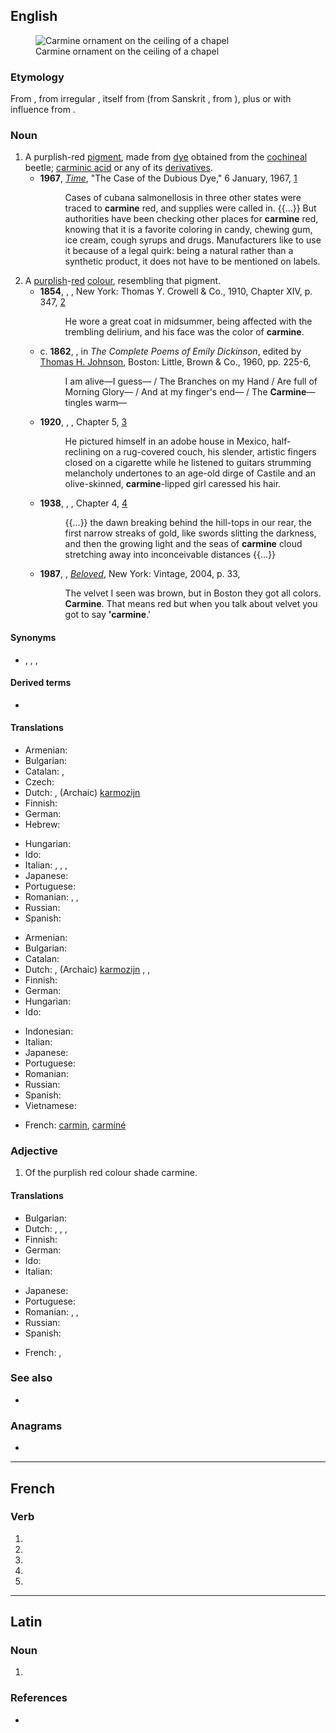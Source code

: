 {{also|Carmine|carminé}}
==English==
[[File:Vordan Karmir (Cochineal Red) ornament on the ceiling of S. Grigor Chapel, Noravank monastery.jpg|thumb|Carmine ornament on the ceiling of a chapel]]

===Etymology===
From {{etyl|fr|en}} {{m|fr|carmin}}, from irregular {{etyl|ML.|en}} {{m|la|carminium}}, itself from {{etyl|ar|en}} {{m|ar|قِرْمِز||crimson, [[kermes]]}} (from Sanskrit {{m|sa|कृमिज||produced by worms}}, from {{m|sa|कृमि||worm, insect|tr=kṛ́mi}}), plus or with influence from {{etyl|la|en}} {{m|la|minium}}.

===Noun===
{{en-noun|~}}

# A purplish-red [[pigment]], made from [[dye]] obtained from the [[cochineal]] beetle; [[carminic acid]] or any of its [[derivative]]s.
#* '''1967''', ''[[w:Time (magazine)|Time]]'', "The Case of the Dubious Dye," 6 January, 1967, [http://www.time.com/time/magazine/article/0,9171,843172,00.html]
#*: Cases of cubana salmonellosis in three other states were traced to '''carmine''' red, and supplies were called in. {{...}} But authorities have been checking other places for '''carmine''' red, knowing that it is a favorite coloring in candy, chewing gum, ice cream, cough syrups and drugs. Manufacturers like to use it because of a legal quirk: being a natural rather than a synthetic product, it does not have to be mentioned on labels.
# A [[purplish]]-[[red]] [[colour]], resembling that pigment.
#* '''1854''', {{w|Henry David Thoreau}}, ''{{w|Walden}}'', New York: Thomas Y. Crowell & Co., 1910, Chapter XIV, p. 347, [https://archive.org/details/walden01thor]
#*: He wore a great coat in midsummer, being affected with the trembling delirium, and his face was the color of '''carmine'''.
#* c. '''1862''', {{w|Emily Dickinson}}, in ''The Complete Poems of Emily Dickinson'', edited by [[w:Thomas H. Johnson (scholar)|Thomas H. Johnson]], Boston: Little, Brown & Co., 1960, pp. 225-6,
#*: I am alive—I guess— / The Branches on my Hand / Are full of Morning Glory— / And at my finger's end— / The '''Carmine'''—tingles warm—
#* '''1920''', {{w|F. Scott Fitzgerald}}, ''{{w|This Side of Paradise}}'', Chapter 5, [http://www.gutenberg.org/files/805/805-h/805-h.htm]
#*: He pictured himself in an adobe house in Mexico, half-reclining on a rug-covered couch, his slender, artistic fingers closed on a cigarette while he listened to guitars strumming melancholy undertones to an age-old dirge of Castile and an olive-skinned, '''carmine'''-lipped girl caressed his hair.
#* '''1938''', {{w|George Orwell}}, ''{{w|Homage to Catalonia}}'', Chapter 4, [http://www.gutenberg.net.au/ebooks02/0201111h.html]
#*: {{...}} the dawn breaking behind the hill-tops in our rear, the first narrow streaks of gold, like swords slitting the darkness, and then the growing light and the seas of '''carmine''' cloud stretching away into inconceivable distances {{...}}
#* '''1987''', {{w|Toni Morrison}}, ''[[w:Beloved (novel)|Beloved]]'', New York: Vintage, 2004, p. 33,
#*: The velvet I seen was brown, but in Boston they got all colors. '''Carmine'''. That means red but when you talk about velvet you got to say ''''carmine'''.'
#: {{color panel|7F3A3F}}

====Synonyms====
* {{sense|pigment}} {{l|en|crimson}}, {{l|en|cochineal}}, {{l|en|C.I. 75470}}, {{l|en|E120}}

====Derived terms====
* {{l|en|paracarmine}}

====Translations====
{{trans-top|purplish-red pigment}}
* Armenian: {{t+|hy|որդան կարմիր}}
* Bulgarian: {{t|bg|кармин}}
* Catalan: {{t|ca|carmí|m}}, {{t|ca|grana|m}}
* Czech: {{t+|cs|karmín|m}}
* Dutch: {{t+|nl|karmijn|n}}, (Archaic) [[karmozijn]] {{g|n}}
* Finnish: {{t+|fi|karmiini}}
* German: {{t+|de|Karmin|n}}
* Hebrew: {{t+|he|כַּרְמִיל|m|tr=karmíl}}
{{trans-mid}}
* Hungarian: {{t+|hu|kármin}}
* Ido: {{t+|io|karmino}}
* Italian: {{t+|it|carminio}}, {{t+|it|granata|f}}, {{t+|it|amaranto|m}}, {{t|it|cremesi}}
* Japanese: {{t-needed|ja}}
* Portuguese: {{t+|pt|carmim|m}}
* Romanian: {{t+|ro|carmin|n}}, {{t+|ro|cârmâz|n}}, {{t+|ro|coșenilă|f}}
* Russian: {{t+|ru|карми́н|m}}
* Spanish: {{t+|es|carmín|m}}
{{trans-bottom}}

{{trans-top|purplish-red colour}}
* Armenian: {{t+|hy|որդան կարմիր}}
* Bulgarian: {{t|bg|тъмночервен цвят|m}}
* Catalan: {{t|ca|carmí}}
* Dutch: {{t+|nl|karmijn|n}}, (Archaic) [[karmozijn]] {{g|n}}, {{t+|nl|karmijnrood|n}}, {{t+|nl|karmozijnrood|n}}
* Finnish: {{t|fi|karmiininpunainen}}
* German: {{t+|de|Karmin|n}}
* Hungarian: {{t+|hu|kármin}}
* Ido: {{t+|io|karmino}}
{{trans-mid}}
* Indonesian: {{t+|id|merah padam}}
* Italian: {{t+|it|carminio}}
* Japanese: {{t-needed|ja}}
* Portuguese: {{t+|pt|carmim|m}}
* Romanian: {{t+|ro|carmin}}
* Russian: {{t+|ru|карми́нный|m}} {{qualifier|цвет}}
* Spanish: {{t+|es|carmín|m}}
* Vietnamese: {{t|vi|đỏ yên chi}}
{{trans-bottom}}

{{checktrans-top}}
* French: [[carmin]], [[carminé]]
{{trans-mid}}
{{trans-bottom}}

===Adjective===
{{head|en|adjective}}

# Of the purplish red colour shade carmine.

====Translations====
{{trans-top|of the purplish red colour shade carmine}}
* Bulgarian: {{t+|bg|тъмночервен}}
* Dutch: {{t+|nl|karmijnrood}}, {{t+|nl|karmozijnrood}}, {{t+|nl|karmijnen}}, {{t|nl|karmozijnen}}
* Finnish: {{t|fi|karmiininpunainen}}
* German: {{t|de|karminrot}}
* Ido: {{t+|io|karminea}}
* Italian: {{t+|it|carminio}}
{{trans-mid}}
* Japanese: {{t-needed|ja}}
* Portuguese: {{t+|pt|carmim}}
* Romanian: {{t+|ro|carmin}}, {{t+|ro|stacojiu}}, {{t+|ro|cârmâziu}}
* Russian: {{t+|ru|карми́нный}}
* Spanish: {{t+|es|carmín}}
{{trans-bottom}}

{{checktrans-top}}
* French: {{t-check|fr|carmin}}, {{t-check|fr|carminé}}
{{trans-mid}}
{{trans-bottom}}

===See also===
* {{list:reds/en}}

===Anagrams===
* {{anagrams|en|Crimean|Mercian|ceriman|minecar}}

----

==French==

===Verb===
{{head|fr|verb form}}

# {{inflection of|carminer||1|s|pres|indc|lang=fr}}
# {{inflection of|carminer||3|s|pres|indc|lang=fr}}
# {{inflection of|carminer||1|s|pres|subj|lang=fr}}
# {{inflection of|carminer||3|s|pres|subj|lang=fr}}
# {{inflection of|carminer||2|s|impr|lang=fr}}

----

==Latin==

===Noun===
{{la-noun-form|carmine}}

# {{inflection of|carmen||abl|s|lang=la}}

===References===
* {{R:du Cange}}